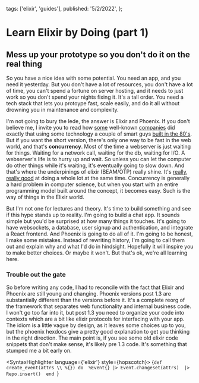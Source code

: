   tags: ['elixir', 'guides'],
  published: '5/2/2022',
};

# Learn Elixir by Doing (part 1)

## Mess up your prototype so you don't do it on the real thing

So you have a nice idea with some potential. You need an app, and you need it yesterday.
But you don't have a lot of resources, you don't have a lot of time, you can't spend a fortune on server hosting, and it needs to just work so you don't spend your nights fixing it.
It's a tall order. You need a tech stack that lets you protoype fast, scale easily, and do it all without drowning you in maintenance and complexity.

I'm not going to bury the lede, the answer is Elixir and Phoenix.
If you don't believe me, I invite you to read how [some](https://discord.com/blog/how-discord-scaled-elixir-to-5-000-000-concurrent-users) well-known [companies](https://www.quastor.org/p/how-whatsapp-scaled-to-1-billion?s=r)
did exactly that using some technology a couple of smart guys [built in the 80's](https://dockyard.com/blog/2018/07/18/all-for-reliability-reflections-on-the-erlang-thesis).
But if you want the short version, there's only one way to be fast in the web world, and that's **concurrency**.
Most of the time a webserver is just waiting for things. Waiting for a network call, waiting for the db, waiting for I/O. A webserver's life is to hurry up and wait.
So unless you can let the computer do other things while it's waiting, it's eventually going to slow down.
And that's where the underpinings of elixir (BEAM/OTP) really shine. It's [really, really good](https://phoenixframework.org/blog/the-road-to-2-million-websocket-connections) at doing a whole lot at the same time.
Concurrency is generally a hard problem in computer science, but when you start with an entire programming model built around the concept, it becomes easy.
Such is the way of things in the Elixir world.

But I'm not one for lectures and theory. It's time to build something and see if this hype stands up to reality.
I'm going to build a chat app. It sounds simple but you'd be surprised at how many things it touches.
It's going to have websockets, a database, user signup and authentication, and integrate a React frontend.
And Phoenix is going to do all of it. I'm going to be honest, I make some mistakes.
Instead of rewriting history, I'm going to call them out and explain why and what I'd do in hindsight.
Hopefully it will inspire you to make better choices. Or maybe it won't. But that's ok, we're all learning here.

### Trouble out the gate

So before writing any code, I had to reconcile with the fact that Elixir and Phoenix are still young and changing.
Phoenix versions post 1.3 are substantially different than the versions before it.
It's a complete reorg of the framework that separates web functionality and internal business code.
I won't go too far into it, but post 1.3 you need to organize your code into contexts which are a bit like elixir protocols for interfacing with your app.
The idiom is a little vague by design, as it leaves some choices up to you, but the phoenix hexdocs give a pretty good explanation to get you thinking in the right direction.
The main point is, if you see some old elixir code snippets that don't make sense, it's likely pre 1.3 code. It's something that stumped me a bit early on.

<SyntaxHighlighter language={'elixir'} style={hopscotch}>
  {`
  def create_event(attrs \\ %{}) do 
    %Event{}
    |> Event.changeset(attrs) 
    |> Repo.insert() 
  end 
  `}
</SyntaxHighlighter>

